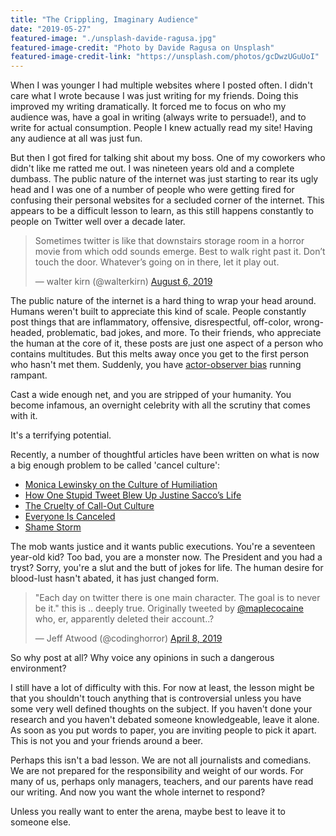 ```yaml
---
title: "The Crippling, Imaginary Audience"
date: "2019-05-27"
featured-image: "./unsplash-davide-ragusa.jpg"
featured-image-credit: "Photo by Davide Ragusa on Unsplash"
featured-image-credit-link: "https://unsplash.com/photos/gcDwzUGuUoI"
---
```


When I was younger I had multiple websites where I posted often. I didn't care what I wrote because I was just writing for my friends. Doing this improved my writing dramatically. It forced me to focus on who my audience was, have a goal in writing (always write to persuade!), and to write for actual consumption. People I knew actually read my site! Having any audience at all was just fun. 

But then I got fired for talking shit about my boss. One of my coworkers who didn't like me ratted me out. I was nineteen years old and a complete dumbass. The public nature of the internet was just starting to rear its ugly head and I was one of a number of people who were getting fired for confusing their personal websites for a secluded corner of the internet. This appears to be a difficult lesson to learn, as this still happens constantly to people on Twitter well over a decade later.

<blockquote class="twitter-tweet"><p lang="en" dir="ltr">Sometimes twitter is like that downstairs storage room in a horror movie from which odd sounds emerge. Best to walk right past it. Don’t touch the door. Whatever’s going on in there, let it play out.</p>&mdash; walter kirn (@walterkirn) <a href="https://twitter.com/walterkirn/status/1158564227205873664?ref_src=twsrc%5Etfw">August 6, 2019</a></blockquote>

The public nature of the internet is a hard thing to wrap your head around. Humans weren't built to appreciate this kind of scale. People constantly post things that are inflammatory, offensive, disrespectful, off-color, wrong-headed, problematic, bad jokes, and more. To their friends, who appreciate the human at the core of it, these posts are just one aspect of a person who contains multitudes. But this melts away once you get to the first person who hasn't met them. Suddenly, you have [actor-observer bias](https://en.wikipedia.org/wiki/Actor%E2%80%93observer_asymmetry) running rampant.

Cast a wide enough net, and you are stripped of your humanity. You become infamous, an overnight celebrity with all the scrutiny that comes with it.

It's a terrifying potential.

Recently, a number of thoughtful articles have been written on what is now a big enough problem to be called 'cancel culture':

- [Monica Lewinsky on the Culture of Humiliation](https://www.vanityfair.com/style/society/2014/06/monica-lewinsky-humiliation-culture)
- [How One Stupid Tweet Blew Up Justine Sacco’s Life](https://www.nytimes.com/2015/02/15/magazine/how-one-stupid-tweet-ruined-justine-saccos-life.html)
- [The Cruelty of Call-Out Culture](https://www.nytimes.com/2019/01/14/opinion/call-out-social-justice.html)
- [Everyone Is Canceled](https://www.nytimes.com/2018/06/28/style/is-it-canceled.html)
- [Shame Storm](https://www.firstthings.com/article/2019/01/shame-storm)

The mob wants justice and it wants public executions. You're a seventeen year-old kid? Too bad, you are a monster now. The President and you had a tryst? Sorry, you're a slut and the butt of jokes for life. The human desire for blood-lust hasn't abated, it has just changed form. 

<blockquote class="twitter-tweet"><p lang="en" dir="ltr">&quot;Each day on twitter there is one main character. The goal is to never be it.&quot; this is .. deeply true. Originally tweeted by <a href="https://twitter.com/maplecocaine?ref_src=twsrc%5Etfw">@maplecocaine</a> who, er, apparently deleted their account..?</p>&mdash; Jeff Atwood (@codinghorror) <a href="https://twitter.com/codinghorror/status/1115087311195127808?ref_src=twsrc%5Etfw">April 8, 2019</a></blockquote>

So why post at all? Why voice any opinions in such a dangerous environment?

I still have a lot of difficulty with this. For now at least, the lesson might be that you shouldn't touch anything that is controversial unless you have some very well defined thoughts on the subject. If you haven't done your research and you haven't debated someone knowledgeable, leave it alone. As soon as you put words to paper, you are inviting people to pick it apart. This is not you and your friends around a beer. 

Perhaps this isn't a bad lesson. We are not all journalists and comedians. We are not prepared for the responsibility and weight of our words. For many of us, perhaps only managers, teachers, and our parents have read our writing. And now you want the whole internet to respond? 

Unless you really want to enter the arena, maybe best to leave it to someone else. 


